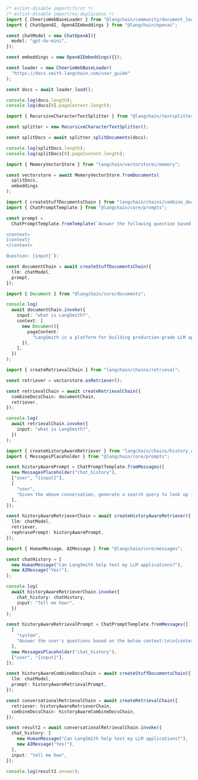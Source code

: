 ```typescript
/* eslint-disable import/first */
/* eslint-disable import/no-duplicates */
import { CheerioWebBaseLoader } from "@langchain/community/document_loaders/web/cheerio";
import { ChatOpenAI, OpenAIEmbeddings } from "@langchain/openai";

const chatModel = new ChatOpenAI({
  model: "gpt-4o-mini",
});

const embeddings = new OpenAIEmbeddings({});

const loader = new CheerioWebBaseLoader(
  "https://docs.smith.langchain.com/user_guide"
);

const docs = await loader.load();

console.log(docs.length);
console.log(docs[0].pageContent.length);

import { RecursiveCharacterTextSplitter } from "@langchain/textsplitters";

const splitter = new RecursiveCharacterTextSplitter();

const splitDocs = await splitter.splitDocuments(docs);

console.log(splitDocs.length);
console.log(splitDocs[0].pageContent.length);

import { MemoryVectorStore } from "langchain/vectorstores/memory";

const vectorstore = await MemoryVectorStore.fromDocuments(
  splitDocs,
  embeddings
);

import { createStuffDocumentsChain } from "langchain/chains/combine_documents";
import { ChatPromptTemplate } from "@langchain/core/prompts";

const prompt =
  ChatPromptTemplate.fromTemplate(`Answer the following question based only on the provided context:

<context>
{context}
</context>

Question: {input}`);

const documentChain = await createStuffDocumentsChain({
  llm: chatModel,
  prompt,
});

import { Document } from "@langchain/core/documents";

console.log(
  await documentChain.invoke({
    input: "what is LangSmith?",
    context: [
      new Document({
        pageContent:
          "LangSmith is a platform for building production-grade LLM applications.",
      }),
    ],
  })
);

import { createRetrievalChain } from "langchain/chains/retrieval";

const retriever = vectorstore.asRetriever();

const retrievalChain = await createRetrievalChain({
  combineDocsChain: documentChain,
  retriever,
});

console.log(
  await retrievalChain.invoke({
    input: "what is LangSmith?",
  })
);

import { createHistoryAwareRetriever } from "langchain/chains/history_aware_retriever";
import { MessagesPlaceholder } from "@langchain/core/prompts";

const historyAwarePrompt = ChatPromptTemplate.fromMessages([
  new MessagesPlaceholder("chat_history"),
  ["user", "{input}"],
  [
    "user",
    "Given the above conversation, generate a search query to look up in order to get information relevant to the conversation",
  ],
]);

const historyAwareRetrieverChain = await createHistoryAwareRetriever({
  llm: chatModel,
  retriever,
  rephrasePrompt: historyAwarePrompt,
});

import { HumanMessage, AIMessage } from "@langchain/core/messages";

const chatHistory = [
  new HumanMessage("Can LangSmith help test my LLM applications?"),
  new AIMessage("Yes!"),
];

console.log(
  await historyAwareRetrieverChain.invoke({
    chat_history: chatHistory,
    input: "Tell me how!",
  })
);

const historyAwareRetrievalPrompt = ChatPromptTemplate.fromMessages([
  [
    "system",
    "Answer the user's questions based on the below context:\n\n{context}",
  ],
  new MessagesPlaceholder("chat_history"),
  ["user", "{input}"],
]);

const historyAwareCombineDocsChain = await createStuffDocumentsChain({
  llm: chatModel,
  prompt: historyAwareRetrievalPrompt,
});

const conversationalRetrievalChain = await createRetrievalChain({
  retriever: historyAwareRetrieverChain,
  combineDocsChain: historyAwareCombineDocsChain,
});

const result2 = await conversationalRetrievalChain.invoke({
  chat_history: [
    new HumanMessage("Can LangSmith help test my LLM applications?"),
    new AIMessage("Yes!"),
  ],
  input: "tell me how",
});

console.log(result2.answer);
```

